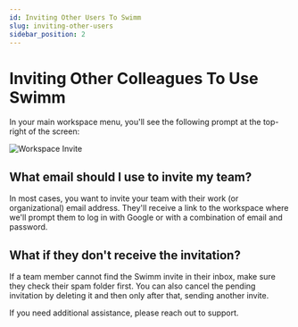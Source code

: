 ```yaml
---
id: Inviting Other Users To Swimm
slug: inviting-other-users
sidebar_position: 2
---
```


# Inviting Other Colleagues To Use Swimm

In your main <Link to="/docs/creating-content/workspaces">workspace</Link> menu, you'll see the following
prompt at the top-right of the screen:

![Workspace Invite](../../static/img/swimm-invite.png)
## What email should I use to invite my team?

In most cases, you want to invite your team with their work (or organizational) email address. They'll receive a link
to the workspace where we'll prompt them to log in with Google or with a combination of email and password. 

## What if they don't receive the invitation?

If a team member cannot find the Swimm invite in their inbox, make sure they check their spam folder first. You can also cancel the pending invitation by deleting it and then only after that, sending another invite.  

If you need additional assistance, please reach out to support. 
